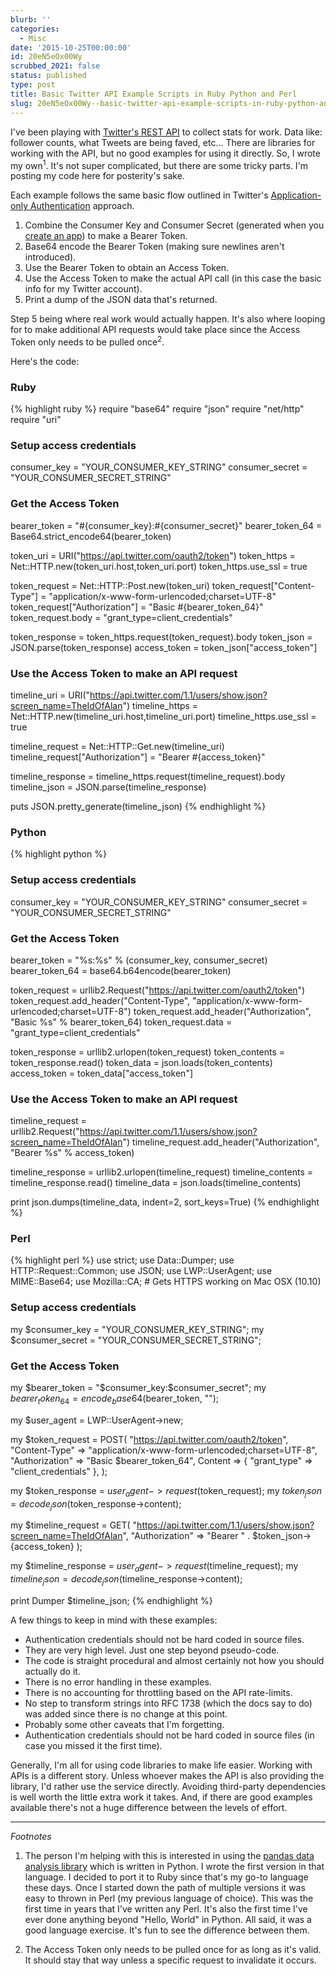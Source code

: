 ```yaml
---
blurb: ''
categories:
  - Misc
date: '2015-10-25T00:00:00'
id: 20eN5eOx00Wy
scrubbed_2021: false
status: published
type: post
title: Basic Twitter API Example Scripts in Ruby Python and Perl
slug: 20eN5eOx00Wy--basic-twitter-api-example-scripts-in-ruby-python-and-perl
---
```


I've been playing with [Twitter's REST API](https://dev.twitter.com/rest/public) to collect stats for work. Data like: follower counts, what Tweets are being faved, etc... There are libraries for working with the API, but no good examples for using it directly. So, I wrote my own<sup>1</sup>. It's not super complicated, but there are some tricky parts. I'm posting my code  here for posterity's sake.

Each example follows the same basic flow outlined in Twitter's [Application-only Authentication](https://dev.twitter.com/oauth/application-only) approach.

1. Combine the Consumer Key and Consumer Secret (generated when you [create an app](https://apps.twitter.com/app/new)) to make a Bearer Token.
2. Base64 encode the Bearer Token (making sure newlines aren't introduced).
3. Use the Bearer Token to obtain an Access Token.
4. Use the Access Token to make the actual API call (in this case the basic info for my Twitter account). 
5. Print a dump of the JSON data that's returned. 

Step 5 being where real work would actually happen. It's also where looping for to make additional API requests would take place since the Access Token only needs to be pulled once<sup>2</sup>. 

Here's the code:

### Ruby

{% highlight ruby %}
require "base64"
require "json"
require "net/http"
require "uri"

### Setup access credentials

consumer_key = "YOUR_CONSUMER_KEY_STRING"
consumer_secret = "YOUR_CONSUMER_SECRET_STRING"

### Get the Access Token

bearer_token = "#{consumer_key}:#{consumer_secret}"
bearer_token_64 = Base64.strict_encode64(bearer_token)

token_uri = URI("https://api.twitter.com/oauth2/token")
token_https = Net::HTTP.new(token_uri.host,token_uri.port)
token_https.use_ssl = true

token_request = Net::HTTP::Post.new(token_uri)
token_request["Content-Type"] = "application/x-www-form-urlencoded;charset=UTF-8"
token_request["Authorization"] = "Basic #{bearer_token_64}"
token_request.body = "grant_type=client_credentials"

token_response = token_https.request(token_request).body
token_json = JSON.parse(token_response)
access_token = token_json["access_token"]

### Use the Access Token to make an API request

timeline_uri = URI("https://api.twitter.com/1.1/users/show.json?screen_name=TheIdOfAlan")
timeline_https = Net::HTTP.new(timeline_uri.host,timeline_uri.port)
timeline_https.use_ssl = true

timeline_request = Net::HTTP::Get.new(timeline_uri)
timeline_request["Authorization"] = "Bearer #{access_token}"

timeline_response = timeline_https.request(timeline_request).body
timeline_json = JSON.parse(timeline_response)

puts JSON.pretty_generate(timeline_json)
{% endhighlight %}


### Python

{% highlight python %}

### Setup access credentials

consumer_key = "YOUR_CONSUMER_KEY_STRING"
consumer_secret = "YOUR_CONSUMER_SECRET_STRING"

### Get the Access Token

bearer_token = "%s:%s" % (consumer_key, consumer_secret)
bearer_token_64 = base64.b64encode(bearer_token)

token_request = urllib2.Request("https://api.twitter.com/oauth2/token") 
token_request.add_header("Content-Type", "application/x-www-form-urlencoded;charset=UTF-8")
token_request.add_header("Authorization", "Basic %s" % bearer_token_64)
token_request.data = "grant_type=client_credentials"

token_response = urllib2.urlopen(token_request)
token_contents = token_response.read()
token_data = json.loads(token_contents)
access_token = token_data["access_token"]

### Use the Access Token to make an API request

timeline_request = urllib2.Request("https://api.twitter.com/1.1/users/show.json?screen_name=TheIdOfAlan")
timeline_request.add_header("Authorization", "Bearer %s" % access_token)

timeline_response = urllib2.urlopen(timeline_request)
timeline_contents = timeline_response.read()
timeline_data = json.loads(timeline_contents)

print json.dumps(timeline_data, indent=2, sort_keys=True)
{% endhighlight %}


### Perl


{% highlight perl %}
use strict;
use Data::Dumper;
use HTTP::Request::Common;
use JSON;
use LWP::UserAgent;
use MIME::Base64;
use Mozilla::CA; # Gets HTTPS working on Mac OSX (10.10)

### Setup access credentials

my $consumer_key = "YOUR_CONSUMER_KEY_STRING";
my $consumer_secret = "YOUR_CONSUMER_SECRET_STRING";

### Get the Access Token

my $bearer_token = "$consumer_key:$consumer_secret";
my $bearer_token_64 = encode_base64($bearer_token, "");

my $user_agent = LWP::UserAgent->new;

my $token_request = POST(
  "https://api.twitter.com/oauth2/token",
  "Content-Type" => "application/x-www-form-urlencoded;charset=UTF-8",
  "Authorization" => "Basic $bearer_token_64",
  Content => { "grant_type" => "client_credentials" },
);

my $token_response = $user_agent->request($token_request);
my $token_json = decode_json($token_response->content);

my $timeline_request = GET(
  "https://api.twitter.com/1.1/users/show.json?screen_name=TheIdOfAlan",
  "Authorization" => "Bearer " . $token_json->{access_token}
);

my $timeline_response = $user_agent->request($timeline_request);
my $timeline_json = decode_json($timeline_response->content);

print Dumper $timeline_json;
{% endhighlight %}


A few things to keep in mind with these examples:

- Authentication credentials should not be hard coded in source files.
- They are very high level. Just one step beyond pseudo-code. 
- The code is straight procedural and almost certainly not how you should actually do it.
- There is no error handling in these examples.
- There is no accounting for throttling based on the API rate-limits.
- No step to transform strings into RFC 1738 (which the docs say to do) was added since there is no change at this point. 
- Probably some other caveats that I'm forgetting.
- Authentication credentials should not be hard coded in source files (in case you missed it the first time).

Generally, I'm all for using code libraries to make life easier. Working with APIs is a different story. Unless whoever makes the API is also providing the library, I'd rather use the service directly. Avoiding third-party dependencies is well worth the little extra work it takes. And, if there are good examples available there's not a huge difference between the levels of effort. 


---


_Footnotes_

1. The person I'm helping with this is interested in using the [pandas data analysis library](http://pandas.pydata.org) which is written in Python. I wrote the first version in that language. I decided to port it to Ruby since that's my go-to language these days. Once I started down the path of multiple versions it was easy to thrown in Perl (my previous language of choice). This was the first time in years that I've written any Perl. It's also the first time I've ever done anything beyond "Hello, World" in Python. All said, it was a good language exercise. It's fun to see the difference between them.

2. The Access Token only needs to be pulled once for as long as it's valid. It should stay that way unless a specific request to invalidate it occurs.
